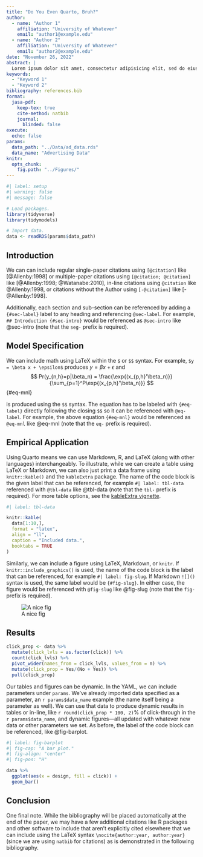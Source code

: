 ```yaml
---
title: "Do You Even Quarto, Bruh?"
author: 
  - name: "Author 1"
    affiliation: "University of Whatever"
    email: "author1@example.edu"
  - name: "Author 2"
    affiliation: "University of Whatever"
    email: "author2@example.edu"
date: "November 26, 2022"
abstract: | 
  Lorem ipsum dolor sit amet, consectetur adipisicing elit, sed do eiusmod tempor incididunt ut labore et dolore magna aliqua. Ut enim ad minim veniam, quis nostrud exercitation ullamco laboris nisi ut aliquip ex ea commodo consequat. Duis aute irure dolor in reprehenderit in voluptate velit esse cillum dolore eu fugiat nulla pariatur. Excepteur sint occaecat cupidatat non proident, sunt in culpa qui officia deserunt mollit anim id est laborum.
keywords:
  - "Keyword 1"
  - "Keyword 2"
bibliography: references.bib
format: 
  jasa-pdf: 
    keep-tex: true
    cite-method: natbib
    journal:
      blinded: false
execute:
  echo: false
params:
  data_path: "../Data/ad_data.rds"
  data_name: "Advertising Data"
knitr:
  opts_chunk:
    fig.path: "../Figures/"
---
```


```r
#| label: setup
#| warning: false
#| message: false

# Load packages.
library(tidyverse)
library(tidymodels)

# Import data.
data <- readRDS(params$data_path)
```

## Introduction {#sec-intro}

We can can include regular single-paper citations using `[@citation]` like [@Allenby:1998] or multiple-paper citations using `[@citation; @citation]` like [@Allenby:1998; @Watanabe:2010], in-line citations using `@citation` like @Allenby:1998, or citations without the Author using `[-@citation]` like [-@Allenby:1998].

Additionally, each section and sub-section can be referenced by adding a `{#sec-label}` label to any heading and referencing `@sec-label`. For example, `## Introduction {#sec-intro}` would be referenced as `@sec-intro` like @sec-intro (note that the `seg-` prefix is required).

## Model Specification {#sec-model}

We can include math using LaTeX within the `$` or `$$` syntax. For example, `$y = \beta x + \epsilon$` produces $y = \beta x + \epsilon$ and
$$
Pr(y_{n,h}=p|\beta_n) = \frac{\exp{(x_{p,h}'\beta_n)}}{\sum_{p=1}^P\exp{(x_{p,h}'\beta_n)}}
$$ {#eq-mnl}

\noindent is produced using the `$$` syntax. The equation has to be labeled with `{#eq-label}` directly following the closing `$$` so it can be referenced with `@eq-label`. For example, the above equation `{#eq-mnl}` would be referenced as `@eq-mnl` like @eq-mnl (note that the `eq-` prefix is required).

## Empirical Application {#sec-data}

Using Quarto means we can use Markdown, R, and LaTeX (along with other languages) interchangeably. To illustrate, while we can create a table using LaTeX or Markdown, we can also just print a data frame using `knitr::kable()` and the `kableExtra` package. The name of the code block is the given label that can be referenced, for example `#| label: tbl-data` referenced with `@tbl-data` like @tbl-data (note that the `tbl-` prefix is required). For more table options, see the [kableExtra vignette](https://haozhu233.github.io/kableExtra/awesome_table_in_pdf.pdf).

```r
#| label: tbl-data

knitr::kable(
  data[1:10,], 
  format = "latex", 
  align = "ll", 
  caption = "Included data.", 
  booktabs = TRUE
)
```

Similarly, we can include a figure using LaTeX, Markdown, or `knitr`. If `knitr::include_graphics()` is used, the name of the code block is the label that can be referenced, for example `#| label: fig-slug`. If Markdown `![]()` syntax is used, the same label would be `{#fig-slug}`. In either case, the figure would be referenced with `@fig-slug` like @fig-slug (note that the `fig-` prefix is required).

![A nice fig](../Figures/fig1.png){#fig-slug fig-align="center" fig-pos="H"}

## Results {#sec-results}

```r
click_prop <- data %>% 
  mutate(click_lvls = as.factor(click)) %>% 
  count(click_lvls) %>% 
  pivot_wider(names_from = click_lvls, values_from = n) %>% 
  mutate(click_prop = Yes/(No + Yes)) %>% 
  pull(click_prop)
```

Our tables and figures can be dynamic. In the YAML, we can include parameters under `params`. We've already imported data specified as a parameter, an `r params$data_name` example (the name itself being a parameter as well). We can use that data to produce dynamic results in tables or in-line, like `r round(click_prop * 100, 2)`% of click-through in the `r params$data_name`, and dynamic figures---all updated with whatever new data or other parameters we set. As before, the label of the code block can be referenced, like @fig-barplot.

```r
#| label: fig-barplot
#| fig-cap: "A bar plot."
#| fig-align: "center"
#| fig-pos: "H"

data %>% 
  ggplot(aes(x = design, fill = click)) +
  geom_bar()
```

## Conclusion {#sec-concl}

One final note. While the bibliography will be placed automatically at the end of the paper, we may have a few additional citations like R packages and other software to include that aren't explicitly cited elsewhere that we can include using the LaTeX syntax `\nocite{author:year, author:year}` (since we are using `natbib` for citations) as is demonstrated in the following bibliography.

\nocite{bayesm:2018, loo:2018}
